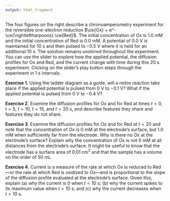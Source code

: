 ```yaml
---
output: html_fragment
---
```


<!-- text for activity 1 -->

The four figures on the right describe a chronoamperometry experiment for the reversible one-electron reduction $\ce{Ox} + e^- \ce{\rightleftharpoons} \ce{Red}$. The initial concentration of Ox is 1.0 mM and the initial concentration of Red is 0.0 mM. A potential of $0.0 \text{ V}$ is maintained for 10 s and then pulsed to $-0.5 \text{ V}$ where it is held for an additional 10 s. The solution remains unstirred throughout the experiment. You can use the slider to explore how the applied potential, the diffusion profiles for Ox and Red, and the current change with time during this 20 s experiment. Clicking on the slider's play button steps through the experiment in 1 s intervals. 

**Exercise 1**. Using the ladder diagram as a guide, will a redox reaction take place if the applied potential is pulsed from $0 \text{ V}$ to $-0.1 \text{ V}$? What if the applied potential is pulsed from $0 \text{ V}$ to $-0.4 \text{ V}$?

**Exercise 2**. Examine the diffusion profiles for Ox and for Red at times $t = 0$, $t = 5$, $t = 10$, $t = 15$, and $t = 20$ s, and describe features they share and features they do not share.

**Exercise 3**. Examine the diffusion profiles for Ox and for Red at $t = 20$ and note that the concentration of Ox is 0 mM at the electrode's surface, but 1.0 mM when sufficiently far from the electrode. Why is there no Ox at the electrode's surface? Explain why the concentration of Ox is not 0 mM at all distances from the electrode's surface. It might be useful to know that the electrode has a surface area of 0.01 cm^2^ and that the sample has a volume on the order of 50 mL. 

**Exercise 4**. Current is a measure of the rate at which Ox is reduced to Red---or the rate at which Red is oxidized to Ox---and is proportional to the slope of the diffusion profile evaluated at the electrode's surface. Given this, explain (a) why the current is 0 when $t < 10 \text{ s}$; (b) why the current spikes to its maximum value when $t = 10 \text{ s}$; and (c) why the current decreases when $t > 10 \text{ s}$.
